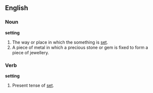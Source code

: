 ==English==

===Noun===
'''setting'''
# The way or place in which the something is [[set]].
# A piece of metal in which a precious stone or gem is fixed to form a piece of jewellery.

===Verb===
'''setting'''
# Present tense of [[set]].